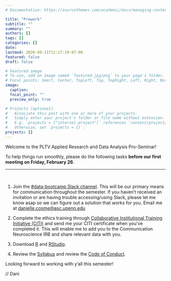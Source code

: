 ```yaml
---
# Documentation: https://sourcethemes.com/academic/docs/managing-content/

title: "Prework"
subtitle: ""
summary: ""
authors: []
tags: []
categories: []
date: 
lastmod: 2020-09-11T11:17:19-07:00
featured: false
draft: false

# Featured image
# To use, add an image named `featured.jpg/png` to your page's folder.
# Focal points: Smart, Center, TopLeft, Top, TopRight, Left, Right, BottomLeft, Bottom, BottomRight.
image:
  caption: 
  focal_point: ""
  preview_only: true

# Projects (optional).
#   Associate this post with one or more of your projects.
#   Simply enter your project's folder or file name without extension.
#   E.g. `projects = ["internal-project"]` references `content/project/deep-learning/index.md`.
#   Otherwise, set `projects = []`.
projects: []
---
```


Welcome to the PLTV Applied Research and Data Analysis Pro-Seminar!

To help things run smoothly, please do the following tasks **before our first meeting on Friday, February 26**.

***

<br> 

1) Join the [#data-bootcamp Slack channel](https://pennleadsthevote.slack.com/). This will be our primary means for communication throughout the semester. If you haven't received an invitation or are having trouble accessing/using Slack, please let me know asap so we can figure out a solution that works for you. Email me at [danielle.cosme@asc.upenn.edu](mailto:danielle.cosme@asc.upenn.edu)

2) Complete the ethics training through [Collaborative Institutional Training Initiative (CITI)](https://drive.google.com/file/d/1BbrWBvWuYtSF0EN6i8VFMTYjUmQdLPFi/view) and send me your CITI certificate when you've completed it. This will enable me to add you to the Communication Neuroscience IRB and share relevant data with you.

3) Download [R](https://cran.r-project.org/) and [RStudio](https://rstudio.com/products/rstudio/download/).

4) Review the [Syllabus](/#syllabus) and review the [Code of Conduct](/#code_of_conduct).

Looking forward to working with y'all this semester!

// Dani

